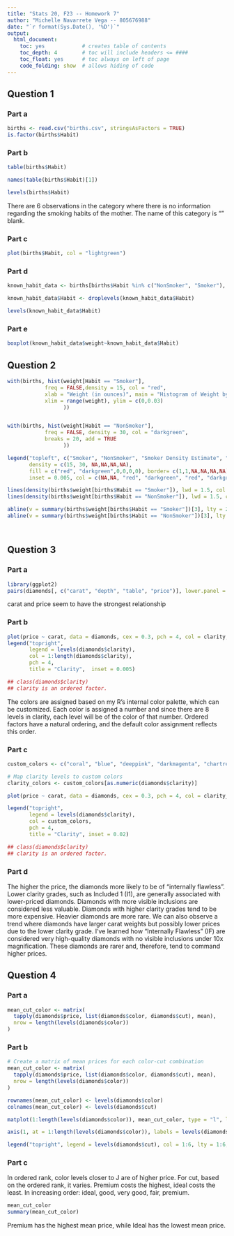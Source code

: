 ```yaml
---
title: "Stats 20, F23 -- Homework 7"
author: "Michelle Navarrete Vega -- 805676988"
date: "`r format(Sys.Date(), '%D')`"
output:
  html_document:
    toc: yes            # creates table of contents
    toc_depth: 4        # toc will include headers <= ####
    toc_float: yes      # toc always on left of page
    code_folding: show  # allows hiding of code
---
```


## Question 1

### Part a

```r

births <- read.csv("births.csv", stringsAsFactors = TRUE)
is.factor(births$Habit)

```

### Part b

```r

table(births$Habit)

names(table(births$Habit)[1])

levels(births$Habit)


```


There are 6 observations in the category where there is no information regarding the smoking habits of the mother. The name of this category is "" blank.


### Part c

```r

plot(births$Habit, col = "lightgreen")

```

### Part d

```r

known_habit_data <- births[births$Habit %in% c("NonSmoker", "Smoker"), ]

known_habit_data$Habit <- droplevels(known_habit_data$Habit)

levels(known_habit_data$Habit)

```


### Part e

```r

boxplot(known_habit_data$weight~known_habit_data$Habit)

```




## Question 2

```r

with(births, hist(weight[Habit == "Smoker"],
            freq = FALSE,density = 15, col = "red", 
            xlab = "Weight (in ounces)", main = "Histogram of Weight by Mother's Smoking Habit",
            xlim = range(weight), ylim = c(0,0.03)
                  ))


with(births, hist(weight[Habit == "NonSmoker"],
            freq = FALSE, density = 30, col = "darkgreen", 
            breaks = 20, add = TRUE
                  ))

legend("topleft", c("Smoker", "NonSmoker", "Smoker Density Estimate", "NonSmoker Density Estimate", "Smoker Median", "NonSmoker Median"),
       density = c(15, 30, NA,NA,NA,NA),
       fill = c("red", "darkgreen",0,0,0,0), border= c(1,1,NA,NA,NA,NA), 
       inset = 0.005, col = c(NA,NA, "red", "darkgreen", "red", "darkgreen"), lty = c(NA,NA, 1,1,2,2), lwd = c(NA,NA,1.5,1.5,1,1))

lines(density(births$weight[births$Habit == "Smoker"]), lwd = 1.5, col = "red")
lines(density(births$weight[births$Habit == "NonSmoker"]), lwd = 1.5, col = "darkgreen")

abline(v = summary(births$weight[births$Habit == "Smoker"])[3], lty = 2, col = "red")
abline(v = summary(births$weight[births$Habit == "NonSmoker"])[3], lty = 2, col = "darkgreen")




```


## Question 3

### Part a

```r
library(ggplot2)
pairs(diamonds[, c("carat", "depth", "table", "price")], lower.panel = NULL, cex = 0.1)


```
carat and price seem to have the strongest relationship

### Part b

```r

plot(price ~ carat, data = diamonds, cex = 0.3, pch = 4, col = clarity, main = "Carat vs. Price")
legend("topright", 
       legend = levels(diamonds$clarity), 
       col = 1:length(diamonds$clarity), 
       pch = 4,
       title = "Clarity",  inset = 0.005)

## class(diamonds$clarity)
## clarity is an ordered factor. 

```
The colors are assigned based on my R's internal color palette, which can be customized. Each color is assigned a number and since there are 8 levels in clarity, each level will be of the color of that number. Ordered factors have a natural ordering, and the default color assignment reflects this order.


### Part c

```r
custom_colors <- c("coral", "blue", "deeppink", "darkmagenta", "chartreuse4", "gold", "darkred", "cornflowerblue")

# Map clarity levels to custom colors
clarity_colors <- custom_colors[as.numeric(diamonds$clarity)]

plot(price ~ carat, data = diamonds, cex = 0.3, pch = 4, col = clarity_colors, main = "Carat vs. Price")

legend("topright", 
       legend = levels(diamonds$clarity), 
       col = custom_colors, 
       pch = 4,
       title = "Clarity", inset = 0.02)

## class(diamonds$clarity)
## clarity is an ordered factor. 

```


### Part d

The higher the price, the diamonds more likely to be of "internally flawless". Lower clarity grades, such as Included 1 (I1), are generally associated with lower-priced diamonds. Diamonds with more visible inclusions are considered less valuable. Diamonds with higher clarity grades tend to be more expensive. Heavier diamonds are more rare. We can also observe a trend where diamonds have larger carat weights but possibly lower prices due to the lower clarity grade. I've learned how "Internally Flawless" (IF) are considered very high-quality diamonds with no visible inclusions under 10x magnification. These diamonds are rarer and, therefore, tend to command higher prices. 



## Question 4

### Part a

```r

mean_cut_color <- matrix(
  tapply(diamonds$price, list(diamonds$color, diamonds$cut), mean),
  nrow = length(levels(diamonds$color))
)

```


### Part b

```r

# Create a matrix of mean prices for each color-cut combination
mean_cut_color <- matrix(
  tapply(diamonds$price, list(diamonds$color, diamonds$cut), mean),
  nrow = length(levels(diamonds$color))
)

rownames(mean_cut_color) <- levels(diamonds$color)
colnames(mean_cut_color) <- levels(diamonds$cut)

matplot(1:length(levels(diamonds$color)), mean_cut_color, type = "l", lty = 1:3, col = 1:6, lwd = 2, xaxt = "n", xlab = "Color", ylab = "Mean Price")

axis(1, at = 1:length(levels(diamonds$color)), labels = levels(diamonds$color))

legend("topright", legend = levels(diamonds$cut), col = 1:6, lty = 1:6, lwd = 2, title = "Cut")


```


### Part c

In ordered rank, color levels closer to J are of higher price. For cut, based on the ordered rank, it varies. Premium costs the highest, ideal costs the least. In increasing order: ideal, good, very good, fair, premium. 

```r
mean_cut_color
summary(mean_cut_color)
```

Premium has the highest mean price, while Ideal has the lowest mean price. 

